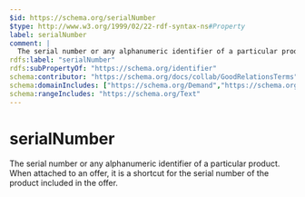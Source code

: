 ```yaml
---
$id: https://schema.org/serialNumber
$type: http://www.w3.org/1999/02/22-rdf-syntax-ns#Property
label: serialNumber
comment: |
  The serial number or any alphanumeric identifier of a particular product. When attached to an offer, it is a shortcut for the serial number of the product included in the offer.
rdfs:label: "serialNumber"
rdfs:subPropertyOf: "https://schema.org/identifier"
schema:contributor: "https://schema.org/docs/collab/GoodRelationsTerms"
schema:domainIncludes: ["https://schema.org/Demand","https://schema.org/IndividualProduct","https://schema.org/Offer"]
schema:rangeIncludes: "https://schema.org/Text"
---
```


# serialNumber

The serial number or any alphanumeric identifier of a particular product. When attached to an offer, it is a shortcut for the serial number of the product included in the offer.

